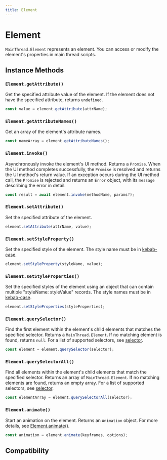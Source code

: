 ```yaml
---
title: Element
---
```


# Element

`MainThread.Element` represents an element. You can access or modify the element's properties in main thread scripts.

## Instance Methods

### `Element.getAttribute()`

Get the specified attribute value of the element. If the element does not have the specified attribute, returns `undefined`.

```ts
const value = element.getAttribute(attrName);
```

### `Element.getAttributeNames()`

Get an array of the element's attribute names.

```ts
const nameArray = element.getAttributeNames();
```

### `Element.invoke()`

Asynchronously invoke the element's UI method. Returns a `Promise`. When the UI method completes successfully, the `Promise` is resolved and returns the UI method's return value. If an exception occurs during the UI method call, the `Promise` is rejected and returns an `Error` object, with its `message` describing the error in detail.

```ts
const result = await element.invoke(methodName, params?);
```

### `Element.setAttribute()`

Set the specified attribute of the element.

```ts
element.setAttribute(attrName, value);
```

### `Element.setStyleProperty()`

Set the specified style of the element. The style name must be in [kebab-case](https://developer.mozilla.org/en-US/docs/Glossary/Kebab_case).

```ts
element.setStyleProperty(styleName, value);
```

### `Element.setStyleProperties()`

Set the specified styles of the element using an object that can contain multiple "styleName: styleValue" records. The style names must be in [kebab-case](https://developer.mozilla.org/en-US/docs/Glossary/Kebab_case).

```ts
element.setStyleProperties(styleProperties);
```

### `Element.querySelector()`

Find the first element within the element's child elements that matches the specified selector. Returns a `MainThread.Element`. If no matching element is found, returns `null`. For a list of supported selectors, see [selector](../selector-query/selector-query-select#selector).

```ts
const element = element.querySelector(selector);
```

### `Element.querySelectorAll()`

Find all elements within the element's child elements that match the specified selector. Returns an array of `MainThread.Element`. If no matching elements are found, returns an empty array. For a list of supported selectors, see [selector](../selector-query/selector-query-select#selector).

```ts
const elementArray = element.querySelectorAll(selector);
```

### `Element.animate()`

Start an animation on the element. Returns an `Animation` object. For more details, see [Element.animate()](./lynx-animate-api.mdx).

```ts
const animation = element.animate(keyframes, options);
```

## Compatibility


<LegacyCompatTable metadata="lynx-api/main-thread/Element" />
